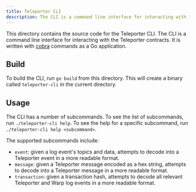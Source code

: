 ```yaml
---
title: Teleporter CLI
description: The CLI is a command line interface for interacting with the Teleporter contracts.
---
```



This directory contains the source code for the Teleporter CLI. The CLI is a command line interface for interacting with the Teleporter contracts. It is written with [cobra](https://github.com/spf13/cobra) commands as a Go application.

## Build

To build the CLI, run `go build` from this directory. This will create a binary called `teleporter-cli` in the current directory.

## Usage

The CLI has a number of subcommands. To see the list of subcommands, run `./teleporter-cli help`. To see the help for a specific subcommand, run `./teleporter-cli help <subcommand>`.

The supported subcommands include:

- `event`: given a log event's topics and data, attempts to decode into a Teleporter event in a more readable format.
- `message`: given a Teleporter message encoded as a hex string, attempts to decode into a Teleporter message in a more readable format.
- `transaction`: given a transaction hash, attempts to decode all relevant Teleporter and Warp log events in a more readable format.
